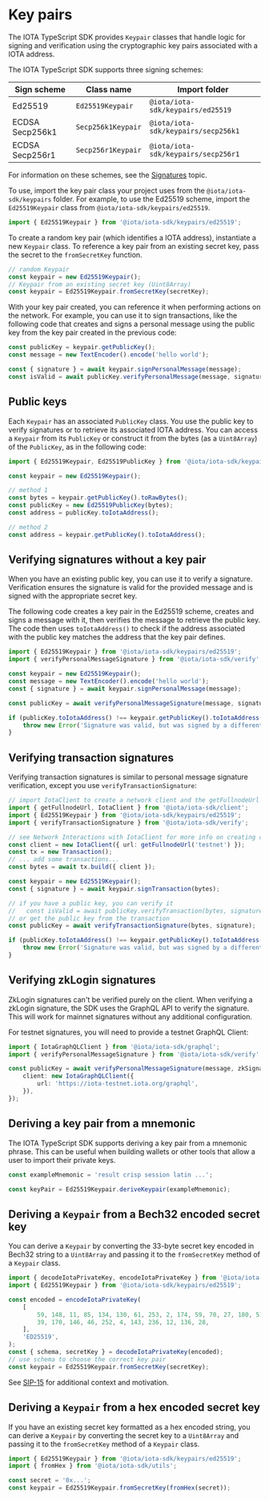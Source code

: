 
# Key pairs

<AlphaNet/>

The IOTA TypeScript SDK provides `Keypair` classes that handle logic for signing and verification
using the cryptographic key pairs associated with a IOTA address.

The IOTA TypeScript SDK supports three signing schemes:

| Sign scheme     | Class name         | Import folder                       |
| --------------- | ------------------ | ----------------------------------- |
| Ed25519         | `Ed25519Keypair`   | `@iota/iota-sdk/keypairs/ed25519`   |
| ECDSA Secp256k1 | `Secp256k1Keypair` | `@iota/iota-sdk/keypairs/secp256k1` |
| ECDSA Secp256r1 | `Secp256r1Keypair` | `@iota/iota-sdk/keypairs/secp256r1` |

For information on these schemes, see the
[Signatures](../../../../developer/cryptography/transaction-auth/signatures.mdx) topic.

To use, import the key pair class your project uses from the `@iota/iota-sdk/keypairs` folder. For
example, to use the Ed25519 scheme, import the `Ed25519Keypair` class from
`@iota/iota-sdk/keypairs/ed25519`.

```typescript
import { Ed25519Keypair } from '@iota/iota-sdk/keypairs/ed25519';
```

To create a random key pair (which identifies a IOTA address), instantiate a new `Keypair` class. To
reference a key pair from an existing secret key, pass the secret to the `fromSecretKey` function.

```typescript
// random Keypair
const keypair = new Ed25519Keypair();
// Keypair from an existing secret key (Uint8Array)
const keypair = Ed25519Keypair.fromSecretKey(secretKey);
```

With your key pair created, you can reference it when performing actions on the network. For
example, you can use it to sign transactions, like the following code that creates and signs a
personal message using the public key from the key pair created in the previous code:

```typescript
const publicKey = keypair.getPublicKey();
const message = new TextEncoder().encode('hello world');

const { signature } = await keypair.signPersonalMessage(message);
const isValid = await publicKey.verifyPersonalMessage(message, signature);
```

## Public keys

Each `Keypair` has an associated `PublicKey` class. You use the public key to verify signatures or
to retrieve its associated IOTA address. You can access a `Keypair` from its `PublicKey` or construct
it from the bytes (as a `Uint8Array`) of the `PublicKey`, as in the following code:

```typescript
import { Ed25519Keypair, Ed25519PublicKey } from '@iota/iota-sdk/keypairs/ed25519';

const keypair = new Ed25519Keypair();

// method 1
const bytes = keypair.getPublicKey().toRawBytes();
const publicKey = new Ed25519PublicKey(bytes);
const address = publicKey.toIotaAddress();

// method 2
const address = keypair.getPublicKey().toIotaAddress();
```

## Verifying signatures without a key pair

When you have an existing public key, you can use it to verify a signature. Verification ensures the
signature is valid for the provided message and is signed with the appropriate secret key.

The following code creates a key pair in the Ed25519 scheme, creates and signs a message with it,
then verifies the message to retrieve the public key. The code then uses `toIotaAddress()` to check
if the address associated with the public key matches the address that the key pair defines.

```typescript
import { Ed25519Keypair } from '@iota/iota-sdk/keypairs/ed25519';
import { verifyPersonalMessageSignature } from '@iota/iota-sdk/verify';

const keypair = new Ed25519Keypair();
const message = new TextEncoder().encode('hello world');
const { signature } = await keypair.signPersonalMessage(message);

const publicKey = await verifyPersonalMessageSignature(message, signature);

if (publicKey.toIotaAddress() !== keypair.getPublicKey().toIotaAddress()) {
    throw new Error('Signature was valid, but was signed by a different key pair');
}
```

## Verifying transaction signatures

Verifying transaction signatures is similar to personal message signature verification, except you
use `verifyTransactionSignature`:

```typescript
// import IotaClient to create a network client and the getFullnodeUrl helper function
import { getFullnodeUrl, IotaClient } from '@iota/iota-sdk/client';
import { Ed25519Keypair } from '@iota/iota-sdk/keypairs/ed25519';
import { verifyTransactionSignature } from '@iota/iota-sdk/verify';

// see Network Interactions with IotaClient for more info on creating clients
const client = new IotaClient({ url: getFullnodeUrl('testnet') });
const tx = new Transaction();
// ... add some transactions...
const bytes = await tx.build({ client });

const keypair = new Ed25519Keypair();
const { signature } = await keypair.signTransaction(bytes);

// if you have a public key, you can verify it
//   const isValid = await publicKey.verifyTransaction(bytes, signature);
// or get the public key from the transaction
const publicKey = await verifyTransactionSignature(bytes, signature);

if (publicKey.toIotaAddress() !== keypair.getPublicKey().toIotaAddress()) {
    throw new Error('Signature was valid, but was signed by a different keyPair');
}
```

## Verifying zkLogin signatures

ZkLogin signatures can't be verified purely on the client. When verifying a zkLogin signature, the
SDK uses the GraphQL API to verify the signature. This will work for mainnet signatures without any
additional configuration.

For testnet signatures, you will need to provide a testnet GraphQL Client:

```typescript
import { IotaGraphQLClient } from '@iota/iota-sdk/graphql';
import { verifyPersonalMessageSignature } from '@iota/iota-sdk/verify';

const publicKey = await verifyPersonalMessageSignature(message, zkSignature, {
    client: new IotaGraphQLClient({
        url: 'https://iota-testnet.iota.org/graphql',
    }),
});
```

## Deriving a key pair from a mnemonic

The IOTA TypeScript SDK supports deriving a key pair from a mnemonic phrase. This can be useful when
building wallets or other tools that allow a user to import their private keys.

```typescript
const exampleMnemonic = 'result crisp session latin ...';

const keyPair = Ed25519Keypair.deriveKeypair(exampleMnemonic);
```

## Deriving a `Keypair` from a Bech32 encoded secret key

You can derive a `Keypair` by converting the 33-byte secret key encoded in Bech32 string to a
`Uint8Array` and passing it to the `fromSecretKey` method of a `Keypair` class.

```typescript
import { decodeIotaPrivateKey, encodeIotaPrivateKey } from '@iota/iota-sdk/cryptography';
import { Ed25519Keypair } from '@iota/iota-sdk/keypairs/ed25519';

const encoded = encodeIotaPrivateKey(
    [
        59, 148, 11, 85, 134, 130, 61, 253, 2, 174, 59, 70, 27, 180, 51, 107, 94, 203, 174, 253, 102,
        39, 170, 146, 46, 252, 4, 143, 236, 12, 136, 28,
    ],
    'ED25519',
);
const { schema, secretKey } = decodeIotaPrivateKey(encoded);
// use schema to choose the correct key pair
const keypair = Ed25519Keypair.fromSecretKey(secretKey);
```

See [SIP-15](https://github.com/sui-foundation/sips/blob/main/sips/sip-15.md) for additional context
and motivation.

## Deriving a `Keypair` from a hex encoded secret key

If you have an existing secret key formatted as a hex encoded string, you can derive a `Keypair` by
converting the secret key to a `Uint8Array` and passing it to the `fromSecretKey` method of a
`Keypair` class.

```typescript
import { Ed25519Keypair } from '@iota/iota-sdk/keypairs/ed25519';
import { fromHex } from '@iota/iota-sdk/utils';

const secret = '0x...';
const keypair = Ed25519Keypair.fromSecretKey(fromHex(secret));
```

